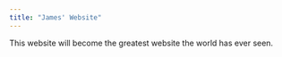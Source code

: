 ```yaml
---
title: "James' Website"
---
```


This website will become the greatest website the world has ever seen.

